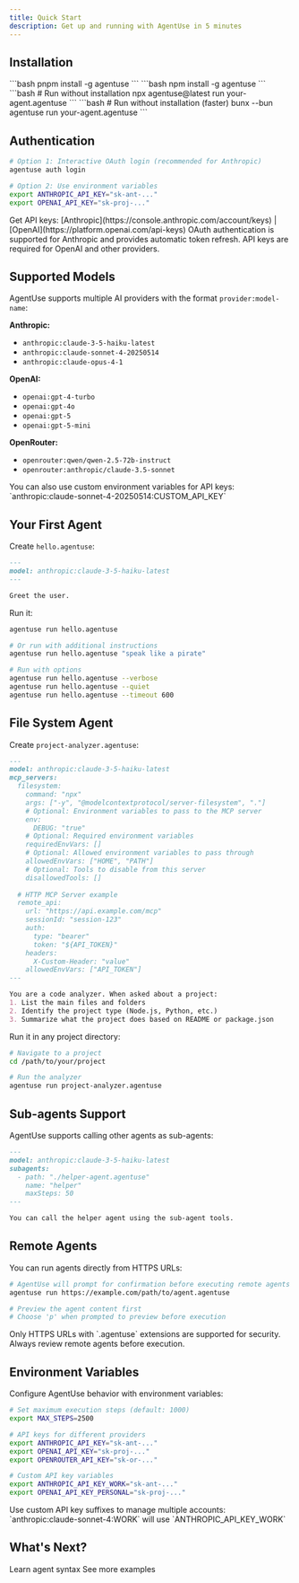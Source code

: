 ```yaml
---
title: Quick Start
description: Get up and running with AgentUse in 5 minutes
---
```


## Installation

<Tabs>
  <Tab title="pnpm">
    ```bash
    pnpm install -g agentuse
    ```
  </Tab>
  <Tab title="npm">
    ```bash
    npm install -g agentuse
    ```
  </Tab>
  <Tab title="npx">
    ```bash
    # Run without installation
    npx agentuse@latest run your-agent.agentuse
    ```
  </Tab>
  <Tab title="bunx">
    ```bash
    # Run without installation (faster)
    bunx --bun agentuse run your-agent.agentuse
    ```
  </Tab>
</Tabs>

## Authentication

```bash
# Option 1: Interactive OAuth login (recommended for Anthropic)
agentuse auth login

# Option 2: Use environment variables
export ANTHROPIC_API_KEY="sk-ant-..."
export OPENAI_API_KEY="sk-proj-..."
```

<Info>
  Get API keys: [Anthropic](https://console.anthropic.com/account/keys) | [OpenAI](https://platform.openai.com/api-keys)
</Info>

<Note>
  OAuth authentication is supported for Anthropic and provides automatic token refresh. API keys are required for OpenAI and other providers.
</Note>

## Supported Models

AgentUse supports multiple AI providers with the format `provider:model-name`:

**Anthropic:**
- `anthropic:claude-3-5-haiku-latest`
- `anthropic:claude-sonnet-4-20250514`
- `anthropic:claude-opus-4-1`

**OpenAI:**
- `openai:gpt-4-turbo`
- `openai:gpt-4o`
- `openai:gpt-5`
- `openai:gpt-5-mini`

**OpenRouter:**
- `openrouter:qwen/qwen-2.5-72b-instruct`
- `openrouter:anthropic/claude-3.5-sonnet`

<Tip>
  You can also use custom environment variables for API keys: `anthropic:claude-sonnet-4-20250514:CUSTOM_API_KEY`
</Tip>

## Your First Agent

Create `hello.agentuse`:

```markdown
---
model: anthropic:claude-3-5-haiku-latest
---

Greet the user.
```

Run it:
```bash
agentuse run hello.agentuse

# Or run with additional instructions
agentuse run hello.agentuse "speak like a pirate"

# Run with options
agentuse run hello.agentuse --verbose
agentuse run hello.agentuse --quiet
agentuse run hello.agentuse --timeout 600
```

## File System Agent

Create `project-analyzer.agentuse`:

```markdown
---
model: anthropic:claude-3-5-haiku-latest
mcp_servers:
  filesystem:
    command: "npx"
    args: ["-y", "@modelcontextprotocol/server-filesystem", "."]
    # Optional: Environment variables to pass to the MCP server
    env:
      DEBUG: "true"
    # Optional: Required environment variables
    requiredEnvVars: []
    # Optional: Allowed environment variables to pass through
    allowedEnvVars: ["HOME", "PATH"]
    # Optional: Tools to disable from this server
    disallowedTools: []
  
  # HTTP MCP Server example
  remote_api:
    url: "https://api.example.com/mcp"
    sessionId: "session-123"
    auth:
      type: "bearer"
      token: "${API_TOKEN}"
    headers:
      X-Custom-Header: "value"
    allowedEnvVars: ["API_TOKEN"]
---

You are a code analyzer. When asked about a project:
1. List the main files and folders
2. Identify the project type (Node.js, Python, etc.)
3. Summarize what the project does based on README or package.json
```

Run it in any project directory:
```bash
# Navigate to a project
cd /path/to/your/project

# Run the analyzer
agentuse run project-analyzer.agentuse
```

## Sub-agents Support

AgentUse supports calling other agents as sub-agents:

```markdown
---
model: anthropic:claude-3-5-haiku-latest
subagents:
  - path: "./helper-agent.agentuse"
    name: "helper"
    maxSteps: 50
---

You can call the helper agent using the sub-agent tools.
```

## Remote Agents

You can run agents directly from HTTPS URLs:

```bash
# AgentUse will prompt for confirmation before executing remote agents
agentuse run https://example.com/path/to/agent.agentuse

# Preview the agent content first
# Choose 'p' when prompted to preview before execution
```

<Warning>
  Only HTTPS URLs with `.agentuse` extensions are supported for security. Always review remote agents before execution.
</Warning>

## Environment Variables

Configure AgentUse behavior with environment variables:

```bash
# Set maximum execution steps (default: 1000)
export MAX_STEPS=2500

# API keys for different providers
export ANTHROPIC_API_KEY="sk-ant-..."
export OPENAI_API_KEY="sk-proj-..."
export OPENROUTER_API_KEY="sk-or-..."

# Custom API key variables
export ANTHROPIC_API_KEY_WORK="sk-ant-..."
export OPENAI_API_KEY_PERSONAL="sk-proj-..."
```

<Tip>
  Use custom API key suffixes to manage multiple accounts: `anthropic:claude-sonnet-4:WORK` will use `ANTHROPIC_API_KEY_WORK`
</Tip>

## What's Next?

<CardGroup cols={2}>
  <Card title="Creating Agents" icon="file-pen" href="/guides/creating-agents">
    Learn agent syntax
  </Card>
  <Card title="Examples" icon="lightbulb" href="https://github.com/agentuse/agentuse/tree/main/templates/agents">
    See more examples
  </Card>
</CardGroup>